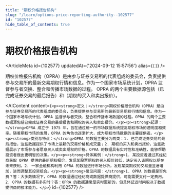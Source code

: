```yaml
---
title: "期权价格报告机构"
slug: "/learn/options-price-reporting-authority--102577"
id: "102577"
hide_table_of_contents: true
---
```



# 期权价格报告机构

<ArticleMeta id={102577} updatedAt={'2024-09-12 15:57:56'} alias={`[]`} />
<div className='border-solid border-b border-t-0 my-4 border-[var(--ifm-color-gray-300)]' />

期权价格报告机构（OPRA）是由参与证券交易所的代表组成的委员会，负责提供参与交易所的最新交易期权行情和信息。作为一个国家市场系统计划，OPRA 监督参与者交换、整合和传播市场数据的过程。 OPRA 的两个主要数据源包括（已完成证券交易的最后报告）和（期权的买入和卖出报价）。

<AIContent content={`<p><strong>定义：</strong>期权价格报告机构（OPRA）是由参与证券交易所的代表组成的委员会，负责提供参与交易所的最新交易期权行情和信息。作为一个国家市场系统计划，OPRA 监督参与者交换、整合和传播市场数据的过程。OPRA 的两个主要数据源包括已完成证券交易的最后报告和期权的买入和卖出报价。</p><p><strong>起源：</strong>OPRA 成立于 1975 年，旨在通过统一的市场数据系统提高期权市场的透明度和效率。随着期权市场的发展，OPRA 的角色也逐渐扩大，成为期权市场数据的主要提供者。</p><p><strong>类别与特点：</strong>OPRA 的数据主要分为两类：1. 已完成证券交易的最后报告，这些数据提供了市场上最新的交易价格和成交量；2. 期权的买入和卖出报价，这些数据展示了市场参与者愿意买入或卖出期权的价格。OPRA 的数据具有实时性和准确性，能够帮助投资者做出更明智的决策。</p><p><strong>具体案例：</strong>1. 某投资者通过其经纪商获取 OPRA 提供的最新期权报价，发现某股票期权的买入报价较低，决定买入该期权以期在未来获利。2. 一家金融机构利用 OPRA 的数据进行市场分析，发现某类期权的交易量显著增加，进而调整其投资组合。</p><p><strong>常见问题：</strong>1. OPRA 的数据是否免费？答：大多数情况下，OPRA 的数据通过经纪商或数据提供商提供，可能需要支付一定费用。2. OPRA 的数据有多实时？答：OPRA 的数据通常是实时更新的，但具体延迟时间取决于数据提供商的技术能力。</p>`} id={102577} />
